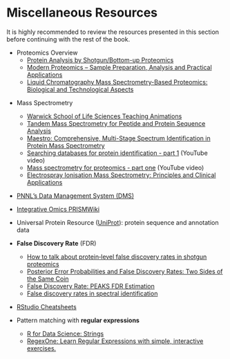 # Miscellaneous Resources

It is highly recommended to review the resources presented in this section before continuing with the rest of the book.


* Proteomics Overview
    * <a href="https://pubs.acs.org/doi/10.1021/cr3003533">Protein Analysis by Shotgun/Bottom-up Proteomics</a>
    * <a href="https://link.springer.com/book/10.1007%2F978-3-319-41448-5">Modern Proteomics – Sample Preparation, Analysis and Practical Applications</a>
    * <a href="https://dx.doi.org/10.1214%2F10-AOAS341">Liquid Chromatography Mass Spectrometry-Based Proteomics: Biological and Technological Aspects</a>

<!---
* High-Performance Liquid Chromatography (HPLC)
--->

* Mass Spectrometry
    * <a href="https://warwick.ac.uk/fac/sci/lifesci/research/sigtraf/animations/">Warwick School of Life Sciences Teaching Animations</a>
    * <a href="https://doi.org/10.2144/05384te01">Tandem Mass Spectrometry for Peptide and Protein Sequence Analysis</a>
    * <a href="https://escholarship.org/uc/item/8tt6h3jt">Maestro: Comprehensive, Multi-Stage Spectrum Identification in Protein Mass Spectrometry</a>
    * <a href="https://youtu.be/Esf1EqzyQZc">Searching databases for protein identification - part 1</a> (YouTube video)
    * <a href="https://www.youtube.com/watch?v=v8EsEWwrJWs">Mass spectrometry for proteomics - part one</a> (YouTube video)
    * <a href="http://www.ncbi.nlm.nih.gov/pmc/articles/pmc1853331/">Electrospray Ionisation Mass Spectrometry: Principles and Clinical Applications</a>


* <a href="https://dms2.pnl.gov/">PNNL's Data Management System (DMS)</a>


* <a href="https://prismwiki.pnl.gov/wiki/Category:Glossary" title="PRISMWiki Glossary">Integrative Omics PRISMWiki</a>


* Universal Protein Resource (<a href="https://www.uniprot.org/help/about" title="About UniProt">UniProt</a>): protein sequence and annotation data


* **False Discovery Rate** (FDR)
    * <a href="https://dx.doi.org/10.1002%2Fpmic.201500431">How to talk about protein‐level false discovery rates in shotgun proteomics</a>
    * <a href="https://pubs.acs.org/doi/10.1021/pr700739d">Posterior Error Probabilities and False Discovery Rates: Two Sides of the Same Coin</a>
    * <a href="https://www.bioinfor.com/fdr-tutorial/">False Discovery Rate: PEAKS FDR Estimation</a>
    * <a href="https://dx.doi.org/10.1186%2F1471-2105-13-S16-S2">False discovery rates in spectral identification</a>


* <a href = "https://www.rstudio.com/resources/cheatsheets/">RStudio Cheatsheets</a>


* Pattern matching with **regular expressions**
    * <a href = "https://r4ds.had.co.nz/strings.html">R for Data Science: Strings</a>
    * <a href="https://regexone.com/">RegexOne: Learn Regular Expressions with simple, interactive exercises.</a>

